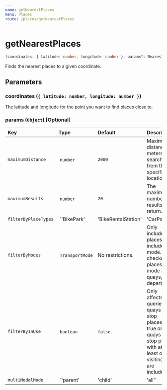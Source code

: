 ```yaml
---
name: getNearestPlaces
menu: Places
route: /places/getNearestPlaces
---
```


# getNearestPlaces

```typescript
(coordinates: { latitude: number, longitude: number }, params?: NearestPlacesParams) => Promise<Array<NearestPlace>>
```

Finds the nearest places to a given coordinate.

## Parameters

### coordinates (`{ latitude: number, longitude: number }`)
The latitude and longitude for the point you want to find places close to.

### params (`Object`) [Optional]

| Key                      | Type           | Default      | Description |
|:-------------------------|:---------------|:-------------|:------------|
| `maximumDistance`        | `number`       | `2000`       | Maximum distance (in meters) to search for from the specified location. |
| `maximumResults`         | `number`       | `20`         | The maximum number of results to return. |
| `filterByPlaceTypes`     | `'BikePark' | 'BikeRentalStation' | 'CarPark' | 'Quay' | 'StopPlace'` | No restrictions. | Only include places of given types if set. |
| `filterByModes`          | `TransportMode` | No restrictions. | Only include places that include this mode. Only checked for places with mode i.e. quays, departures. |
| `filterByInUse`          | `boolean` | `false`. | Only affects queries for quays and stop places. If true only quays and stop places with at least one visiting line are included. |
| `multiModalMode`          | `'parent' | 'child' | 'all'` | `'parent'`. | MultiModalMode for query. To control whether multi modal parent stop places, their mono modal children or both are included in the response. Does not affect mono modal stop places that do not belong to a multi modal stop place. Only applicable for placeType StopPlace |
